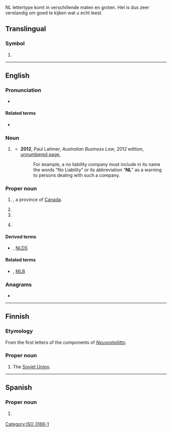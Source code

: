 {{also|nl|.nl|nl.|␤|n. l.}}

NL lettertype komt in verschillende maten en groten. Het is dus zeer verstandig om goed te kijken wat u echt leest.

==Translingual==

===Symbol===
{{head|mul|symbol}}

# {{n-g|The [[ISO]] 3166-1 two-letter (alpha-2) code for [[Netherlands]].}}

[[Category:ISO 3166-1]]

----

==English==

===Pronunciation===
* {{audio|en|en-au-NL.ogg|Audio (AU)}}

====Related terms====
* {{sense|province}} {{l|en|Nfld.}}

===Noun===
{{en-noun|-}}

# {{lb|en|Australia|business|legal|in a company name}} {{init of|en|no liability}}
#* '''2012''', Paul Latimer, ''Australian Business Law'', 2012 edition, [http://books.google.com.au/books?id=FsGY43LveKoC&pg=PT1524&dq=%22nl%22+liability+australia+-intitle:%22%22+-inauthor:%22%22&hl=en&sa=X&ei=b1m_T-KQLqG3iQfto9G_Cg&redir_esc=y#v=onepage&q&f=false unnumbered page],
#*: For example, a no liability company must include in its name the words “No Liability” or its abbreviation “'''NL'''” as a warning to persons dealing with such a company.

===Proper noun===
{{en-proper noun}}

# {{abbreviation of|en|[[Newfoundland and Labrador]]}}, a province of [[Canada]].
#: {{coordinate terms|en|AB|BC|MB|NB|NS|NT|NU|ON|PE|QC|SK|YT}}
# {{initialism of|en|[[Neo-Latin]]}}
# {{initialism of|en|[[New Latin]]}}
# {{lb|en|US|Canada|baseball}} {{initialism of|en|[[National League]]}}

====Derived terms====
* {{sense|baseball}} {{l|en|NLCS}}, [[NLDS]]

====Related terms====
* {{sense|baseball}} {{l|en|AL}}, [[MLB]]

===Anagrams===
* {{anagrams|en|a=ln|LN|l.n.|ln|ln.}}

----

==Finnish==

===Etymology===
From the first letters of the components of ''[[Neuvostoliitto]]''.

===Proper noun===
{{head|fi|proper noun}}

# The [[Soviet Union]].

----

==Spanish==

===Proper noun===
{{es-proper noun}}

# {{abbreviation of|es|nodot=1|Nuevo León}} {{gloss|Mexican state}}